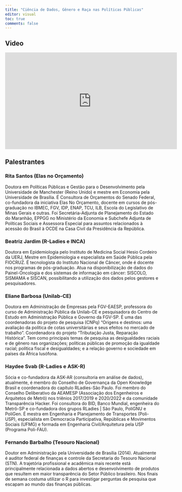 ```yaml
---
title: "Ciência de Dados, Gênero e Raça nas Políticas Públicas"
editor: visual
toc: true
comments: false
---
```


## Video

<center><iframe width="560" height="315" src="https://www.youtube.com/embed/ORChtB77_EY" title="YouTube video player" frameborder="0" allow="accelerometer; autoplay; clipboard-write; encrypted-media; gyroscope; picture-in-picture; web-share" allowfullscreen></iframe></center>

## Palestrantes

### Rita Santos (Elas no Orçamento)

Doutora em Políticas Públicas e Gestão para o Desenvolvimento pela Universidade de Manchester (Reino Unido) e mestre em Economia pela Universidade de Brasília. É Consultora de Orçamentos do Senado Federal, co-fundadora da iniciativa Elas No Orçamento, docente em cursos de pós-graduação no IBMEC, FGV, IDP, ENAP, TCU, ILB, Escola do Legislativo de Minas Gerais e outras. Foi Secretária-Adjunta de Planejamento do Estado do Maranhão, EPPGG no Ministério da Economia e Subchefe Adjunta de Políticas Sociais e Assessora Especial para assuntos relacionados à acessão do Brasil à OCDE na Casa Civil da Presidência da República.



### Beatriz Jardim (R-Ladies e INCA)

Doutora em Epidemiologia pelo Instituto de Medicina Social Hesio Cordeiro da UERJ, Mestre em Epidemiologia e especialista em Saúde Pública pela FIOCRUZ. É tecnologista do Instituto Nacional de Câncer, onde é docente nos programas de pós-graduação. Atua na disponibilização de dados do Painel-Oncologia e dos sistemas de informação em câncer: SISCOLO, SISMAMA e SISCAN, possibilitando a utilização dos dados pelos gestores e pesquisadores.

### Eliane Barbosa (Unilab-CE)

Doutora em Administração de Empresas pela FGV-EAESP, professora do curso de Administração Pública da Unilab-CE e pesquisadora do Centro de Estudo em Administração Pública e Governo da FGV-SP. É uma das coordenadoras do projeto de pesquisa (CNPq) “Origens e destinos: uma avaliação da política de cotas universitárias e seus efeitos no mercado de trabalho”. Coordenadora do projeto “Tributação Justa, Reparação Histórica”. Tem como principais temas de pesquisa as desigualdades raciais e de gênero nas organizações; políticas públicas de promoção da igualdade racial; política fiscal e desigualdades; e a relação governo e sociedade em países da África lusófona.

### Haydee Svab (R-Ladies e ASK-R)

Sócia e co-fundadora da ASK-AR (consultoria em análise de dados), atualmente, é membro do Conselho de Governança da Open Knowledge Brasil e coordenadora do capítulo RLadies-São Paulo. Foi membro do Conselho Deliberativo da AEAMESP (Associação dos Engenheiros e Arquitetos de Metrô) nos triênios 2017/2019 e 2020/2022 e da comunidade Transparência Hacker. Foi consultora do BID, Banco Mundial, engenheira do Metrô-SP e co-fundadora dos grupos RLadies | São Paulo, PoliGNU e PoliGen. É mestra em Engenharia e Planejamento de Transportes (Poli-USP), especialista em Democracia Participativa, Repúblicas e Movimentos Sociais (UFMG) e formada em Engenharia Civil/Arquitetura pela USP (Programa Poli-FAU).

### Fernando Barbalho (Tesouro Nacional)

Doutor em Administração pela Universidade de Brasília (2014). Atualmente é auditor federal de finanças e controle da Secretaria do Tesouro Nacional (STN). A trajetória profissional e acadêmica mais recente está principalmente relacionada a dados abertos e desenvolvimento de produtos que resultem em maior transparência do Setor Público brasileiro. Nos finais de semana costuma utilizar o R para investigar perguntas de pesquisa que escapam ao mundo das finanças públicas.

